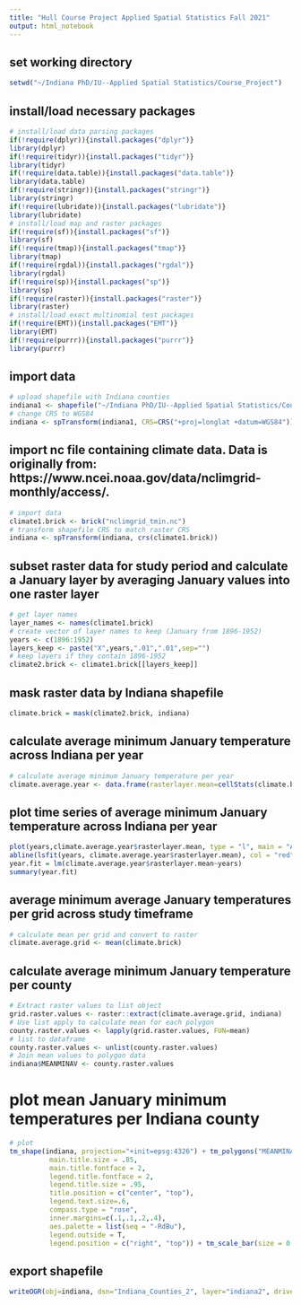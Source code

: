 ---
title: "Hull Course Project Applied Spatial Statistics Fall 2021"
output: html_notebook
---
## set working directory
```{r}
setwd("~/Indiana PhD/IU--Applied Spatial Statistics/Course_Project")
```

## install/load necessary packages
```{r}
# install/load data parsing packages
if(!require(dplyr)){install.packages("dplyr")}
library(dplyr)
if(!require(tidyr)){install.packages("tidyr")}
library(tidyr)
if(!require(data.table)){install.packages("data.table")}
library(data.table)
if(!require(stringr)){install.packages("stringr")}
library(stringr)
if(!require(lubridate)){install.packages("lubridate")}
library(lubridate)
# install/load map and raster packages
if(!require(sf)){install.packages("sf")}
library(sf)
if(!require(tmap)){install.packages("tmap")}
library(tmap)
if(!require(rgdal)){install.packages("rgdal")}
library(rgdal)
if(!require(sp)){install.packages("sp")}
library(sp)
if(!require(raster)){install.packages("raster")}
library(raster)
# install/load exact multinomial test packages
if(!require(EMT)){install.packages("EMT")}
library(EMT)
if(!require(purrr)){install.packages("purrr")}
library(purrr)
```

## import data
```{r}
# upload shapefile with Indiana counties
indiana1 <- shapefile("~/Indiana PhD/IU--Applied Spatial Statistics/Course_Project/Indiana_Counties/Indiana_Counties.shp")
# change CRS to WGS84
indiana <- spTransform(indiana1, CRS=CRS("+proj=longlat +datum=WGS84"))
```

## import nc file containing climate data. Data is originally from: https://www.ncei.noaa.gov/data/nclimgrid-monthly/access/.
```{r}
# import data
climate1.brick <- brick("nclimgrid_tmin.nc")
# transform shapefile CRS to match raster CRS
indiana <- spTransform(indiana, crs(climate1.brick))
```

## subset raster data for study period and calculate a January layer by averaging January values into one raster layer
```{r}
# get layer names
layer_names <- names(climate1.brick)
# create vector of layer names to keep (January from 1896-1952)
years <- c(1896:1952)
layers_keep <- paste("X",years,".01",".01",sep="")
# keep layers if they contain 1896-1952
climate2.brick <- climate1.brick[[layers_keep]]
```

## mask raster data by Indiana shapefile
```{r}
climate.brick = mask(climate2.brick, indiana)
```

## calculate average minimum January temperature across Indiana per year
```{r}
# calculate average minimum January temperature per year
climate.average.year <- data.frame(rasterlayer.mean=cellStats(climate.brick, "mean"))
```

## plot time series of average minimum January temperature across Indiana per year
```{r}
plot(years,climate.average.year$rasterlayer.mean, type = "l", main = "Average January Minimum Temperature across Indiana", xlab = "Years (1896-1952)", ylab = "Average Minimum Temperature (C)", cex.main=0.9, cex.lab=0.8, xlim=c(1898,1950))
abline(lsfit(years, climate.average.year$rasterlayer.mean), col = "red")
year.fit = lm(climate.average.year$rasterlayer.mean~years)
summary(year.fit)
```

## average minimum average January temperatures per grid across study timeframe
```{r}
# calculate mean per grid and convert to raster
climate.average.grid <- mean(climate.brick)
```

## calculate average minimum January temperature per county
```{r}
# Extract raster values to list object
grid.raster.values <- raster::extract(climate.average.grid, indiana)
# Use list apply to calculate mean for each polygon
county.raster.values <- lapply(grid.raster.values, FUN=mean)
# list to dataframe
county.raster.values <- unlist(county.raster.values)
# Join mean values to polygon data
indiana$MEANMINAV <- county.raster.values
```

# plot mean January minimum temperatures per Indiana county
```{r}
# plot
tm_shape(indiana, projection="+init=epsg:4326") + tm_polygons("MEANMINAV", border.col = "grey30", title="Temperature (C)", n = 6, labels = c("Segment a: -10 to -9", "Segment b: -9 to -8", "Segment c: -8 to -7", "Segment d: -7 to -6", "Segment e: -6 to -5", "Segment f: -5 to -4")) + tm_compass(position=c("right", "top"), text.size = .4) + tm_layout(main.title = "Mean Minimum January Temperature (1896-1952)", 
          main.title.size = .85, 
          main.title.fontface = 2, 
          legend.title.fontface = 2,
          legend.title.size = .95,
          title.position = c("center", "top"), 
          legend.text.size=.6, 
          compass.type = "rose",
          inner.margins=c(.1,.1,.2,.4), 
          aes.palette = list(seq = "-RdBu"),
          legend.outside = T, 
          legend.position = c("right", "top")) + tm_scale_bar(size = 0.4)
```

## export shapefile
```{r}
writeOGR(obj=indiana, dsn="Indiana_Counties_2", layer="indiana2", driver="ESRI Shapefile")
```
